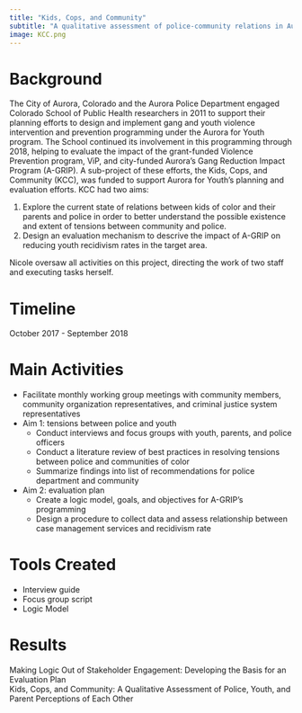 ```yaml
---
title: "Kids, Cops, and Community"
subtitle: "A qualitative assessment of police-community relations in Aurora, CO"
image: KCC.png
---
```


# Background  

The City of Aurora, Colorado and the Aurora Police Department engaged Colorado School of Public Health researchers in 2011 to support their planning efforts to design and implement gang and youth violence intervention and prevention programming under the Aurora for Youth program. The School continued its involvement in this programming through 2018, helping to evaluate the impact of 
the grant-funded Violence Prevention program, ViP, and city-funded Aurora's Gang Reduction Impact Program (A-GRIP). A sub-project of these efforts, the Kids, Cops, and Community (KCC), was funded to support Aurora for Youth's planning and evaluation efforts. KCC had two aims:  

1. Explore the current state of relations between kids of color and their parents and police in order to better understand the possible existence and extent of tensions between community and police.  
2. Design an evaluation mechanism to descrive the impact of A-GRIP on reducing youth recidivism rates in the target area.  

Nicole oversaw all activities on this project, directing the work of two staff and executing tasks herself.  


# Timeline 

October 2017 - September 2018 

# Main Activities  

* Facilitate monthly working group meetings with community members, community organization representatives, and criminal justice system representatives  
* Aim 1: tensions between police and youth
  + Conduct interviews and focus groups with youth, parents, and police officers  
  + Conduct a literature review of best practices in resolving tensions between police and communities of color 
  + Summarize findings into list of recommendations for police department and community  
* Aim 2: evaluation plan  
  + Create a logic model, goals, and objectives for A-GRIP's programming  
  + Design a procedure to collect data and assess relationship between case management services and recidivism rate  


# Tools Created  
  
* Interview guide  
* Focus group script  
* Logic Model

# Results   

Making Logic Out of Stakeholder Engagement: Developing the Basis for an Evaluation Plan  
Kids, Cops, and Community: A Qualitative Assessment of Police, Youth, and Parent Perceptions of Each Other  